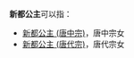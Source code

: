 '''新都公主'''可以指：
*[[新都公主_(唐中宗)|新都公主 (唐中宗)]]，唐中宗女
*[[新都公主_(唐代宗)|新都公主 (唐代宗)]]，唐代宗女

{{Disambig|Cat=公主封号消歧义}}
